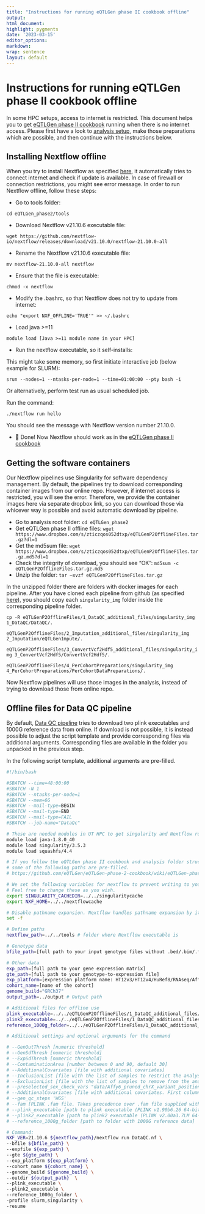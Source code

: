 ```yaml
---
title: "Instructions for running eQTLGen phase II cookbook offline"
output:
html_document:
highlight: pygments
date: '2023-03-15'
editor_options:
markdown:
wrap: sentence
layout: default
---
```


# Instructions for running eQTLGen phase II cookbook offline

In some HPC setups, access to internet is restricted. This document helps you to get [eQTLGen phase II cookbook](eQTLGen-p2-cookbook.html) running when there is no internet access. Please first have a look to [analysis setup](eQTLGen-p2-cookbook.html#setup), make those preparations which are possible, and then continue with the instructions below.

## Installing Nextflow offline

When you try to install Nextflow as specified [here](https://www.nextflow.io/docs/latest/getstarted.html#installation), it automatically tries to connect internet and check if update is available. In case of firewall or connection restrictions, you might see error message. In order to run Nextflow offline, follow these steps:

- Go to tools folder:

`cd eQTLGen_phase2/tools`

- Download Nextflow v21.10.6 executable file:

`wget https://github.com/nextflow-io/nextflow/releases/download/v21.10.0/nextflow-21.10.0-all`

- Rename the Nextflow v21.10.6 executable file:

`mv nextflow-21.10.0-all nextflow`

- Ensure that the file is executable:

`chmod -x nextflow`

- Modify the .bashrc, so that Nextflow does not try to update from internet:

`echo "export NXF_OFFLINE='TRUE'" >> ~/.bashrc`

- Load java >=11

`module load [Java >=11 module name in your HPC]`

- Run the nextflow executable, so it self-installs:

This might take some memory, so first initiate interactive job (below example for SLURM):

`srun --nodes=1 --ntasks-per-node=1 --time=01:00:00 --pty bash -i`

Or alternatively, perform test run as usual scheduled job.

Run the command:

`./nextflow run hello`

You should see the message with Nextflow version number 21.10.0.

- 🎉 Done! Now Nextflow should work as in the [eQTLGen phase II cookbook](eQTLGen-p2-cookbook.html)

## Getting the software containers

Our Nextflow pipelines use Singularity for software dependency management. By default, the pipelines try to download corresponding container images from our online repo. However, if internet access is restricted, you will see the error. Therefore, we provide the container images here via separate dropbox link, so you can download those via whicever way is possible and avoid automatic download by pipeline.

- Go to analysis root folder:
  `cd eQTLGen_phase2`
- Get eQTLGen phase II offline files:
  `wget https://www.dropbox.com/s/zticzqos052dtxp/eQTLGenP2OfflineFiles.tar.gz?dl=1`
- Get the md5sum file:
  `wget https://www.dropbox.com/s/zticzqos052dtxp/eQTLGenP2OfflineFiles.tar.gz.md5?dl=1`
- Check the integrity of download, you should see "OK":
  `md5sum -c eQTLGenP2OfflineFiles.tar.gz.md5`
- Unzip the folder:
  `tar –xvzf eQTLGenP2OfflineFiles.tar.gz`

In the unzipped folder there are folders with docker images for each pipeline. After you have cloned each pipeline from github (as specified [here](eQTLGen-p2-cookbook.html#setup)), you should copy each `singularity_img` folder inside the corresponding pipeline folder.

`cp -R eQTLGenP2OfflineFiles/1_DataQC_additional_files/singularity_img 1_DataQC/DataQC/.`

`eQTLGenP2OfflineFiles/2_Imputation_additional_files/singularity_img 2_Imputation/eQTLGenImpute/.`

`eQTLGenP2OfflineFiles/3_ConvertVcf2Hdf5_additional_files/singularity_img 3_ConvertVcf2Hdf5/ConvertVcf2Hdf5/.`

`eQTLGenP2OfflineFiles/4_PerCohortPreparations/singularity_img 4_PerCohortPreparations/PerCohortDataPreparations/.`

Now Nextflow pipelines will use those images in the analysis, instead of trying to download those from online repo. 

## Offline files for Data QC pipeline

By default, [Data QC pipeline](eQTLGen-p2-cookbook.html#1-data-qc) tries to download two plink executables and 1000G reference data from online. If download is not possible, it is instead possible to adjust the script template and provide corresponding files via additional arguments. Corresponding files are available in the folder you unpacked in the previous step.

In the following script template, additional arguments are pre-filled.

```bash
#!/bin/bash

#SBATCH --time=48:00:00
#SBATCH -N 1
#SBATCH --ntasks-per-node=1
#SBATCH --mem=6G
#SBATCH --mail-type=BEGIN
#SBATCH --mail-type=END
#SBATCH --mail-type=FAIL
#SBATCH --job-name="DataQc"

# These are needed modules in UT HPC to get singularity and Nextflow running. Replace with appropriate ones for your HPC.
module load java-1.8.0_40
module load singularity/3.5.3
module load squashfs/4.4

# If you follow the eQTLGen phase II cookbook and analysis folder structure,
# some of the following paths are pre-filled.
# https://github.com/eQTLGen/eQTLGen-phase-2-cookbook/wiki/eQTLGen-phase-II-cookbook

# We set the following variables for nextflow to prevent writing to your home directory (and potentially filling it completely)
# Feel free to change these as you wish.
export SINGULARITY_CACHEDIR=../../singularitycache
export NXF_HOME=../../nextflowcache

# Disable pathname expansion. Nextflow handles pathname expansion by itself.
set -f

# Define paths
nextflow_path=../../tools # folder where Nextflow executable is

# Genotype data
bfile_path=[full path to your input genotype files without .bed/.bim/.fam extension]

# Other data
exp_path=[full path to your gene expression matrix]
gte_path=[full path to your genotype-to-expression file]
exp_platform=[expression platform name: HT12v3/HT12v4/HuRef8/RNAseq/AffyU219/AffyHumanExon]
cohort_name=[name of the cohort]
genome_build="GRCh37"
output_path=../output # Output path

# Additional files for offline use
plink_executable=../../eQTLGenP2OfflineFiles/1_DataQC_additional_files/plink_executables/plink
plink2_executable=../../eQTLGenP2OfflineFiles/1_DataQC_additional_files/plink_executables/plink2
reference_1000g_folder=../../eQTLGenP2OfflineFiles/1_DataQC_additional_files/bigsnpr_reference/

# Additional settings and optional arguments for the command

# --GenOutThresh [numeric threshold]
# --GenSdThresh [numeric threshold]
# --ExpSdThresh [numeric threshold]
# --ContaminationArea [number between 0 and 90, default 30]
# --AdditionalCovariates [file with additional covariates]
# --InclusionList [file with the list of samples to restrict the analysis]
# --ExclusionList [file with the list of samples to remove from the analysis]
# --preselected_sex_check_vars "data/Affy6_pruned_chrX_variant_positions.txt"
# --AdditionalCovariates [file with additional covariates. First column should be `SampleID`]
# --gen_qc_steps 'WGS'
# --fam [PLINK .fam file. Takes precedence over .fam file supplied with `--bfile`]
# --plink_executable [path to plink executable (PLINK v1.90b6.26 64-bit)]
# --plink2_executable [path to plink2 executable (PLINK v2.00a3.7LM 64-bit Intel)]
# --reference_1000g_folder [path to folder with 1000G reference data]

# Command:
NXF_VER=21.10.6 ${nextflow_path}/nextflow run DataQC.nf \
--bfile ${bfile_path} \
--expfile ${exp_path} \
--gte ${gte_path} \
--exp_platform ${exp_platform} \
--cohort_name ${cohort_name} \
--genome_build ${genome_build} \
--outdir ${output_path}  \
--plink_executable \
--plink2_executable \
--reference_1000g_folder \
-profile slurm,singularity \
-resume
```
